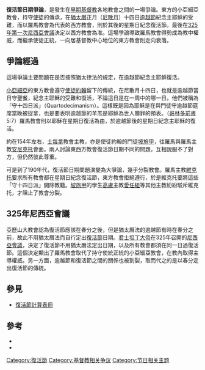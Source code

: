 '''復活節日期爭論'''，是發生在[[早期基督教|早期基督教]]各地教會之間的一場爭論。東方的小亞細亞教會，持守[[使徒|使徒]]的傳承，在[[猶太曆|猶太曆]]正月（[[尼散月|尼散月]]）十四日[[逾越節|逾越節]]紀念主耶穌的受難，而以羅馬教會為代表的西方教會，則於其後的星期日紀念復活節。最後在[[325年|325年]][[第一次尼西亞會議|第一次尼西亞會議]]決定以西方教會為准。這場爭論導致羅馬教會得勢成為教中權威，而繼承使徒正統，一向居基督教中心地位的東方教會則走向衰落。

==爭論經過==
這場爭論主要問題在是否按照猶太律法的規定，在逾越節紀念主耶穌復活。

[[小亞細亞|小亞細亞]]的東方教會遵守[[使徒約翰|使徒約翰]]留下的傳統，在尼散月十四日，也就是逾越節當日守聖餐，紀念主耶穌的受難和復活，不論這日是在一周中的哪一日。他們被稱為「守十四日派」（Quartodecimanism）。這樣既是因為耶穌是在與門徒守逾越節筵席當晚被捉拿，也是要表明逾越節的羊羔是耶穌為世人贖罪的預表。（[[哥林多前書|哥林多前書]]5:7）羅馬教會則以耶穌在星期日復活為由，於逾越節後的星期日紀念主耶穌的復活。

約在154年左右，[[士每拿|士每拿]]教會主教，亦是使徒約翰的門徒[[坡旅甲|坡旅甲]]，往羅馬與羅馬主教[[教宗啟德|安尼克托]]會面。兩人討論東西方教會復活節日期不同的問題，互相說服不了對方，但仍然彼此尊重。

可是到了190年代，復活節日期問題演變為大爭論，幾乎分裂教會。羅馬主教[[維克托一世|維克托]]要求所有教會都在星期日紀念復活節，東方教會拒絕遵行，於是維克托要將這些「守十四日派」開除教籍。[[坡旅甲|坡旅甲]]的學生[[高盧|高盧]]主教[[愛任紐|愛任紐]]等其他主教紛紛駁斥維克托，才阻止了教會分裂。

==325年尼西亞會議==
亞歷山大教會認為復活節應該在春分之後，但是猶太曆法的逾越節有時在春分之前，故此不用猶太曆法而自行定出[[復活節|復活節]]日期。[[君士坦丁大帝|君士坦丁大帝]]在325年召開的[[第一次尼西亞會議|尼西亞會議]]，決定了復活節不用猶太曆法定出日期，以及所有教會都須在同一日過復活節。這個決定顯出了羅馬教會取代了持守使統正統的小亞細亞教會，在教內取得主導權威。另一方面，逾越節和復活節之間的關係也被割裂，取而代之的是以春分定出復活節的傳統。

==參見==

*[[復活節計算表冊|復活節計算表冊]]

==參考==
*{{cite book|editor=章文新|title=尼西亞前期教父選集|series=基督教歷代名著|publisher=基督教文藝出版社|location=香港|year=1962}}
*{{cite web|url=https://www.fhl.net/main/Jews/Jews4.html|title=從復活節追溯猶太人的逾越節|date=2012-04-08|accessdate=2015-04-01|archive-date=2020-12-22|archive-url=https://web.archive.org/web/20201222104658/https://www.fhl.net/main/Jews/Jews4.html}}

[[Category:復活節|Category:復活節]]
[[Category:基督教相关争议|Category:基督教相关争议]]
[[Category:节日相关主题|Category:节日相关主题]]
